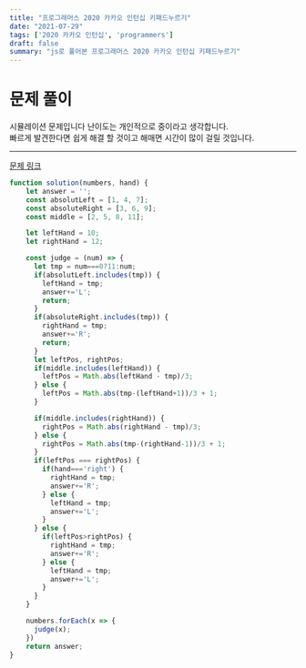 ```yaml
---
title: "프로그래머스 2020 카카오 인턴십 키패드누르기"
date: "2021-07-29"
tags: ['2020 카카오 인턴십', 'programmers']
draft: false
summary: "js로 풀어본 프로그래머스 2020 카카오 인턴십 키패드누르기"
---
```


# 문제 풀이

시뮬레이션 문제입니다 난이도는 개인적으로 중이라고 생각합니다.<br/>
빠르게 발견한다면 쉽게 해결 할 것이고 해매면 시간이 많이 걸릴 것입니다.<br/>

---

[문제 링크]("https://programmers.co.kr/learn/courses/30/lessons/67256")

```javascript
function solution(numbers, hand) {
    let answer = '';
    const absolutLeft = [1, 4, 7];
    const absoluteRight = [3, 6, 9];
    const middle = [2, 5, 8, 11];

    let leftHand = 10;
    let rightHand = 12;

    const judge = (num) => {
      let tmp = num===0?11:num;
      if(absolutLeft.includes(tmp)) {
        leftHand = tmp;
        answer+='L';
        return;
      }
      if(absoluteRight.includes(tmp)) {
        rightHand = tmp;
        answer+='R';
        return;
      }
      let leftPos, rightPos;
      if(middle.includes(leftHand)) {
        leftPos = Math.abs(leftHand - tmp)/3;
      } else {
        leftPos = Math.abs(tmp-(leftHand+1))/3 + 1;
      }

      if(middle.includes(rightHand)) {
        rightPos = Math.abs(rightHand - tmp)/3;
      } else {
        rightPos = Math.abs(tmp-(rightHand-1))/3 + 1;
      }
      if(leftPos === rightPos) {
        if(hand==='right') {
          rightHand = tmp;
          answer+='R';
        } else {
          leftHand = tmp;
          answer+='L';
        }
      } else {
        if(leftPos>rightPos) {
          rightHand = tmp;
          answer+='R';
        } else {
          leftHand = tmp;
          answer+='L';
        }
      }
    }

    numbers.forEach(x => {
      judge(x);
    })
    return answer;
}
```
